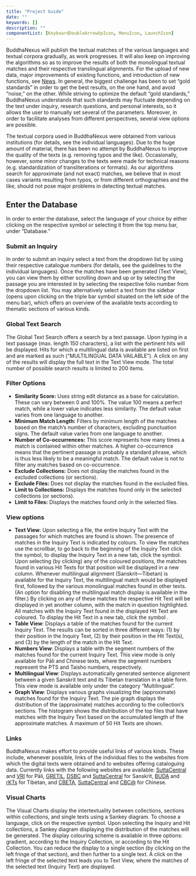 ```yaml
---
title: "Project Guide"
date: ""
keywords: []
description: ""
componentList: [KeyboardDoubleArrowUpIcon, MenuIcon, LaunchIcon]
---
```


BuddhaNexus will publish the textual matches of the various languages and textual corpora gradually, as work progresses. It will also keep on improving the algorithms so as to improve the results of both the monolingual textual matches and their respective translingual alignments. For the upload of new data, major improvements of existing functions, and introduction of new functions, see [News](/news). In general, the biggest challenge has been to set “gold standards” in order to get the best results, on the one hand, and avoid “noise,” on the other. While striving to optimize the default “gold standards,” BuddhaNexus understands that such standards may fluctuate depending on the text under inquiry, research questions, and personal interests, so it allows the user to manually set several of the parameters. Moreover, in order to facilitate analyses from different perspectives, several view options are possible.

The textual corpora used in BuddhaNexus were obtained from various institutions (for details, see the individual languages). Due to the huge amount of material, there has been no attempt by BuddhaNexus to improve the quality of the texts (e.g. removing typos and the like). Occasionally, however, some minor changes to the texts were made for technical reasons (e.g. standardization of transliterations or formats). As our algorithms search for approximate (and not exact) matches, we believe that in most cases variants resulting from typos, or from different orthographies and the like, should not pose major problems in detecting textual matches.

## Enter the Database

In order to enter the database, select the language of your choice by either clicking on the respective symbol or selecting it from the top menu bar, under “Database.”

### Submit an Inquiry

In order to submit an inquiry select a text from the dropdown list by using their respective catalogue numbers (for details, see the guidelines to the individual languages). Once the matches have been generated (Text View), you can view them by either scrolling down and up or by selecting the passage you are interested in by selecting the respective folio number from the dropdown list. You may alternatively select a text from the sidebar (opens upon clicking on the triple bar symbol <MenuIcon fontSize="small" /> situated on the left side of the menu bar), which offers an overview of the available texts according to thematic sections of various kinds.

### Global Text Search

The Global Text Search offers a search by a text passage. Upon typing in a text passage (max. length 150 characters), a list with the pertinent hits will be displayed. Hits for which a multilingual data is available are listed on first and are marked as such (“MULTILINGUAL DATA VAILABLE”). A click on any of the results will display the full text in the Text View mode. The total number of possible search results is limited to 200 items.

### Filter Options

- **Similarity Score:** Uses string edit distance as a base for calculation. These can vary between 0 and 100%. The value 100 means a perfect match, while a lower value indicates less similarity. The default value varies from one language to another.
- **Minimum Match Length:** Filters by minimum length of the matches based on the match’s number of characters, excluding punctuation signs. The default value varies from one language to another.
- **Number of Co-occurrences:** This score represents how many times a match is contained within other matches. A higher co-occurrence means that the pertinent passage is probably a standard phrase, which is thus less likely to be a meaningful match. The default value is not to filter any matches based on co-occurrence.
- **Exclude Collections:** Does not display the matches found in the excluded collections (or sections).
- **Exclude Files:** Does not display the matches found in the excluded files.
- **Limit to Collections:** Displays the matches found only in the selected collections (or sections).
- **Limit to Files:** Displays the matches found only in the selected files.

### View options

- **Text View**: Upon selecting a file, the entire Inquiry Text with the passages for which matches are found is shown. The presence of matches in the Inquiry Text is indicated by colours. To view the matches use the scrollbar, to go back to the beginning of the Inquiry Text click the <KeyboardDoubleArrowUpIcon fontSize="small" /> symbol, to display the Inquiry Text in a new tab, click the <LaunchIcon fontSize="small" /> symbol. Upon selecting (by clicking) any of the coloured positions, the matches found in various Hit Texts for that position will be displayed in a new column. Whenever multilingual alignment (Sanskrit—Tibetan) is available for the Inquiry Text, the multilingual match would be displayed first, followed by the various monolingual matches found in other texts. (An option for disabling the multilingual match display is available in the filter.) By clicking on any of these matches the respective Hit Text will be displayed in yet another column, with the match in question highlighted. All matches with the Inquiry Text found in the displayed Hit Text are coloured. To display the Hit Text in a new tab, click the <LaunchIcon fontSize="small" /> symbol .
- **Table View**: Displays a table of the matches found for the current Inquiry Text. The results can be sorted in three different ways: (1) by their position in the Inquiry Text, (2) by their position in the Hit Text(s), and (3) by the length of the match in the Hit Text.
- **Numbers View**: Displays a table with the segment numbers of the matches found for the current Inquiry Text. This view mode is only available for Pāli and Chinese texts, where the segment numbers represent the PTS and Taisho numbers, respectively.
- **Multilingual View**: Displays automatically generated sentence alignment between a given Sanskrit text and its Tibetan translation in a table form. This view mode is available only under the category “Multilingual”.
- **Graph View**: Displays various graphs visualizing the (approximate) matches found for the Inquiry Text. The pie graph displays the distribution of the (approximate) matches according to the collection’s sections. The histogram shows the distribution of the top files that have matches with the Inquiry Text based on the accumulated length of the approximate matches. A maximum of 50 Hit Texts are shown.

### Links

BuddhaNexus makes effort to provide useful links of various kinds. These include, whenever possible, links of the individual files to the websites from which the digital texts were obtained and to websites offering cataloguing data. Currently links with the following websites are available: [SuttaCentral](https://suttacentral.net) and [VRI](https://tipitaka.org/) for Pāli, [GRETIL](http://gretil.sub.uni-goettingen.de/gretil.html), [DSBC](http://www.dsbcproject.org) and [SuttaCentral](https://suttacentral.net) for Sanskrit, [BUDA](https://www.bdrc.io/buda-archive/) and [rKTs](https://www.istb.univie.ac.at/kanjur/rktsneu/sub/index.php) for Tibetan, and [CBETA](https://cbeta.org), [SuttaCentral](https://suttacentral.net) and [CBC@](https://dazangthings.nz/cbc/) for Chinese.

### Visual Charts

The Visual Charts display the intertextuality between collections, sections within collections, and single texts using a Sankey diagram. To choose a language, click on the respective symbol. Upon selecting the Inquiry and Hit collections, a Sankey diagram displaying the distribution of the matches will be generated. The display colouring scheme is available in three options: gradient, according to the Inquiry Collection, or according to the Hit Collection. You can reduce the display to a single section (by clicking on the left fringe of that section), and then further to a single text. A click on the left fringe of the selected text leads you to Text View, where the matches of the selected text (Inquiry Text) are displayed.
